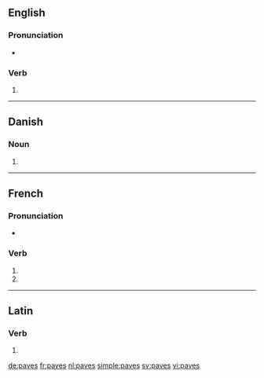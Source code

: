 {{also|pavés}}
==English==

===Pronunciation===
* {{IPA|/peɪvz/|lang=en}}

===Verb===
{{head|en|verb form}}

# {{en-third-person singular of|pave}}

----

==Danish==

===Noun===
{{head|da|noun form|g=c}}

# {{genitive singular indefinite of|pave|lang=da}}

----

==French==

===Pronunciation===
* {{IPA|lang=fr|/pav/}}

===Verb===
{{fr-verb-form}}

# {{inflection of|paver||2|s|pres|indc|lang=fr}}
# {{inflection of|paver||2|s|pres|subj|lang=fr}}

----

==Latin==

===Verb===
{{la-verb-form|pavēs}}

# {{inflection of|paveō||2|s|pres|actv|indc|lang=la}}

[[de:paves]]
[[fr:paves]]
[[nl:paves]]
[[simple:paves]]
[[sv:paves]]
[[vi:paves]]